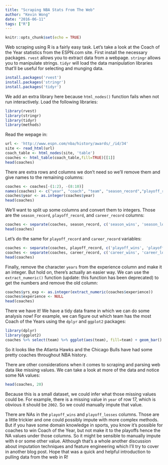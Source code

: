 ---
title: "Scraping NBA Stats From The Web"
author: "Kevin Wong"
date: "2016-06-11"
tags: ["R"]
---

```{r setup, include=FALSE}
knitr::opts_chunk$set(echo = TRUE)
```

Web scraping using R is a fairly easy task. Let's take a look at the Coach of the Year statistics from the ESPN.com site. First install the necessary packages. `rvest` allows you to extract data from a webpage. `stringr` allows you to manipulate strings. `tidyr` will load the data manipulation libraries that'll be useful for selecting and munging data.

```{r install, eval=FALSE}
install.packages('rvest')
install.packages('stringr')
install.packages('tidyr')
```

We add an extra library here because `html_nodes()` function fails when not run interactively. Load the following libraries:
```{r libraries, warning=FALSE, message=FALSE}
library(rvest)
library(stringr)
library(tidyr)
library(methods)
```

Read the wepage in:
```{r website}
url <- 'http://www.espn.com/nba/history/awards/_/id/34'
site <- read_html(url)
coach_table <- html_nodes(site, 'table')
coaches <- html_table(coach_table,fill=TRUE)[[1]]
head(coaches)
```

There are extra rows and columns we don't need so we'll remove them and give names to the remaining columns:
```{r}
coaches <- coaches[-(1:2), -(8:10)]
names(coaches) <- c("year", "coach", "team", "season_record","playoff_record","career_record","experience")
coaches$year <- as.integer(coaches$year)
head(coaches)
```

We'll want to split up some columns and convert them to integers. Those are the `season_record`, `playoff_record`, and `career_record` columns:
```{r}
coaches <- separate(coaches, season_record, c('season_wins', 'season_losses'), sep='-', remove=TRUE, convert=TRUE)
head(coaches)
```

Let's do the same for `playoff_record` and `career_record` variables:

```{r, warning=FALSE}
coaches <- separate(coaches, playoff_record, c('playoff_wins', 'playoff_losses'), sep='-', remove=TRUE, convert=TRUE)
coaches <- separate(coaches, career_record, c('career_wins', 'career_losses'), sep='-', remove=TRUE, convert=TRUE)
head(coaches)
```

Finally, remove the character `years` from the experience column and make it an integer. But hold on, there's actually an easier way. We can use the `extract_numeric()` function (update: this function has been deprecated) to get the numbers and remove the old column:

```{r, warning=FALSE, message=FALSE}
coaches$yrs_exp <- as.integer(extract_numeric(coaches$experience))
coaches$experience <- NULL
head(coaches)
```

There we have it! We have a tidy data frame in which we can do some analysis now! For example, we can figure out which team has the most Coach of the Years using the `dplyr` and `ggplot2` packages:

```{r ggplot, warning=FALSE, message=FALSE}
library(dplyr)
library(ggplot2)
coaches %>% select(team) %>% ggplot(aes(team), fill=team) + geom_bar() + coord_flip()
```

So it looks like the Atlanta Hawks and the Chicago Bulls have had some pretty coaches throughout NBA history.

There are other considerations when it comes to scraping and parsing web data like missing values. We can take a look at more of the data and notice some NA values:

```{r missing}
head(coaches, 20)
```

Because this is a small dataset, we could infer what those missing values could be. For example, there is a missing value in `year` of row 17, which is obvious it should be `2002`. So we could manually impute that value. 

There are NAs in the `playoff_wins` and `playoff_losses` columns. Those are a little trickier and one could possibly impute with more complex methods. But if you have some domain knowledge in sports, you know it's possible for coaches to win Coach of the Year, but not make it to the playoffs hence the NA values under those columns. So it might be sensible to manually impute with `0` or some other value. Although that's a whole another discussion about imputation techniques and feature engineering which I'll try to cover in another blog post. Hope that was a quick and helpful introduction to pulling data from the web in R!